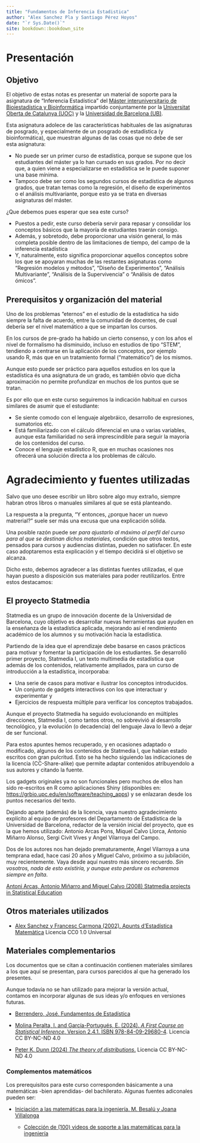 ```yaml
--- 
title: "Fundamentos de Inferencia Estadistica"
author: "Alex Sanchez Pla y Santiago Pérez Hoyos"
date: "`r Sys.Date()`"
site: bookdown::bookdown_site
---
```


# Presentación {-}

## Objetivo {-}

El objetivo de estas notas es presentar un material de soporte para la asignatura de "Inferencia Estadística" del [Máster interuniversitario de Bioiestadística y Bioinformática](https://www.uoc.edu/es/estudios/masters/master-universitario-bioinformatica-bioestadistica) impartido conjuntamente por la [Universitat Oberta de Catalunya (UOC)](https://www.uoc.edu) y la [Universidad de Barcelona (UB)](https://www.ub.edu).

Esta asignatura adolece de las características habituales de las asignaturas de posgrado, y especialmente de un posgrado de estadística (y bioinformática), que muestran algunas de las cosas que no debe de ser esta asignatura:

- No puede ser un primer curso de estadística, porque se supone que los estudiantes del máster ya lo han cursado en sus grados. Por no decir que, a  quien viene a especializarse en estadística se le puede suponer una base mínima.
- Tampoco debe ser como los segundos cursos de estadística de algunos grados, que tratan temas como la regresión, el diseño de experimentos o el análisis multivariante, porque esto ya se trata en diversas asignaturas del máster.

¿Que debemos pues esperar que sea este curso?

- Puestos a pedir, este curso debería servir para repasar y consolidar los conceptos básicos que la mayoría de estudiantes traerán consigo.
- Además, y sobretodo, debe proporcionar una visión general, lo más completa posible dentro de las limitaciones de tiempo, del campo de la inferencia estadística
- Y, naturalmente, esto significa proporcionar aquellos conceptos sobre los que se apoyaran muchas de las restantes asignaturas como "Regresión modelos y métodos", "Diseño de Experimentos", "Análisis Multivariante", "Análisis de la Supervivencia" o "Análisis de datos ómicos".

## Prerequisitos y organización del material {-}

Uno de los problemas "eternos" en el estudio de la estadística ha sido siempre la falta de acuerdo, entre la comunidad de docentes, de cual debería ser el nivel matemático a que se impartan los cursos.

En los cursos de pre-grado ha habido un cierto consenso, y con los años el nivel de formalismo ha disminuido, incluso en estudios de tipo "STEM", tendiendo a centrarse en la aplicación de los conceptos, por ejemplo usando R, más que en un tratamiento formal ("matemático") de los mismos.

Aunque esto puede ser práctico para aquellos estudios en los que  la estadística és una asignatura de un grado, es también obvio que dicha aproximación no permite profundizar en muchos de los puntos que se tratan. 

Es por ello que en este curso seguiremos la indicación habitual en cursos similares de asumir que el estudiante:

- Se siente comodo con el lenguaje algebráico, desarrollo de expresiones, sumatorios etc.
- Está familiarizado con el cálculo diferencial en una o varias variables, aunque esta familiaridad no será imprescindible para seguir la mayoría de los contenidos del curso.
- Conoce el lenguaje estadístico R, que en muchas ocasiones nos ofrecerá una solución directa a los problemas de cálculo.

# Agradecimiento y fuentes utilizadas {-}

Salvo que uno desee escribir un libro sobre algo muy extraño, siempre habran otros libros o manuales similares al que se está planteando.

La respuesta a la pregunta, "Y entonces, ¿porque hacer un nuevo matrerial?" suele ser más una excusa que una explicación sólida. 

Una posible razón puede ser _para ajustarlo al máximo al perfil del curso para al que se destinan dichos materiales_, condición que otros textos, pensados para cursos y audiencias distintas, pueden no satisfacer. En este caso adoptaremos esta explicación y el tiempo decidirá si el objetivo se alcanza.

Dicho esto, debemos agradecer a las distintas fuentes utilizadas, el que hayan puesto a disposición sus materiales para poder reutilizarlos. Entre estos destacamos:

## El proyecto Statmedia {-}

Statmedia es un grupo de innovación docente de la Universidad de Barcelona, cuyo objetivo es desarrollar nuevas herramientas que ayuden en la enseñanza de la estadística aplicada, mejorando así el rendimiento académico de los alumnos y su motivación hacia la estadística. 

Partiendo de la idea que el aprendizaje debe basarse en casos prácticos para motivar y fomentar la participación de los estudiantes. Se desarrolló  primer proyecto, Statmedia I, un texto multimedia de estadística que además de los contenidos, relativamente ampliados, para un curso de introducción a la estadística, incorporaba:

- Una serie de casos para motivar e ilustrar los conceptos introducidos.
- Un conjunto de gadgets interactivos con los que interactuar y experimentar y
- Ejercicios de respuesta múltiple para verificar los conceptos trabajados.

Aunque el proyecto Statmedia ha seguido evolucionando en múltiples direcciones, Statmedia I, como tantos otros, no sobrevivió al desarrollo tecnológico, y la evolución (o decadencia) del lenguaje Java lo llevó a dejar de ser funcional.

Para estos apuntes hemos recuperado, y en ocasiones adaptado o modificado, algunos de los contenidos de Statmedia I, que habían estado escritos con gran pulcritud. Esto se ha hecho siguiendo las indicaciones de la licencia (CC-Share-alike) que permite adaptar contenidos atribuyendolo a sus autores y citando la fuente. 

Los gadgets originales ya no son funcionales pero muchos de ellos han sido re-escritos en R como aplicaciones Shiny (disponibles en:  [https://grbio.upc.edu/en/software/teaching_apps](https://grbio.upc.edu/en/software/teaching_apps)) y se enlazaran desde los puntos necesarios del texto.

Dejando aparte (además) de la licencia, vaya nuestro agradecimiento explícito al equipo de profesores del Departamento de Estadística de la Universidad de Barcelona, redactor de la versión inicial del proyecto, que es la que hemos utilizado: Antonio Arcas Pons, Miquel Calvo Llorca, Antonio Miñarro Alonso, Sergi Civit Vives y Angel Vilarroya del Campo.

Dos de los autores nos han dejado prematuramente, Angel Vilarroya a una temprana edad, hace casi 20 años y Miguel Calvo, próximo a su jubilación, muy recientemente. Vaya desde aquí nuestro más sincero recuerdo. *Sin vosotros, nada de esto existiría, y aunque esto perdure os echaremos siempre en falta*.

[Antoni Arcas, Antonio Miñarro and Miguel Calvo (2008) Statmedia projects in Statistical Education](https://www.emis.de/journals/BEIO/files/BEIOv25n1_HE_A.Arcas+A.Minarro+M.Calvo.pdf)

## Otros materiales utilizados {-}

- [Alex Sanchez y Francesc Carmona (2002). Apunts d'Estadística Matemàtica](https://github.com/ASPteaching/ApuntsEstadisticaMatematica) Licencia CC0 1.0 Universal

## Materiales complementarios {-}

Los documentos que se citan a continuación contienen materiales similares a los que aquí se presentan, para cursos parecidos al que ha generado los presentes.

Aunque todavía no se han utilizado para mejorar la versión actual, contamos en incorporar algunas de sus ideas y/o enfoques en versiones futuras.

- [Berrendero, José. Fundamentos de Estadística](https://verso.mat.uam.es/~joser.berrendero/libro-est/)

- [Molina Peralta, I. and García-Portugués, E. (2024). _A First Course on Statistical Inference_. Version 2.4.1. ISBN 978-84-09-29680-4](https://bookdown.org/egarpor/inference/). Licencia CC BY-NC-ND 4.0

- [Peter K. Dunn (2024) _The theory of distributions_. ](https://bookdown.org/pkaldunn/DistTheory) Licencia CC BY-NC-ND 4.0

### Complementos matemáticos {-}

Los prerequisitos para este curso corresponden básicamente a una matemáticas -bien aprendidas- del bachilerato. Algunas fuentes adiconales pueden ser:

- [Iniciación a las matemáticas para la ingeniería. M. Besalú y Joana Villalonga](http://cimanet.uoc.edu/cursMates0/IniciacionMatematicas/pdf/PID_00273914.pdf)

  - [Colección de (100) videos de soporte a las matemáticas para la ingeniería](https://www.youtube.com/playlist?list=PLv8FweHfYYMo6Lr2zt6H4znq5KuBacq28)


